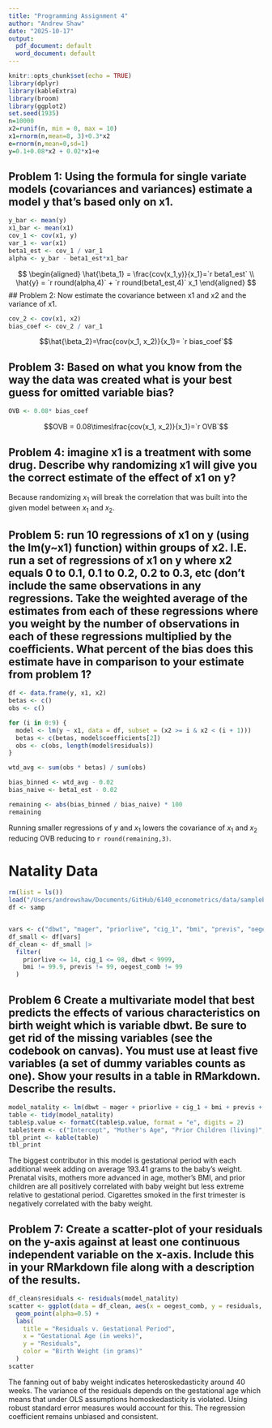 ```yaml
---
title: "Programming Assignment 4"
author: "Andrew Shaw"
date: "2025-10-17"
output:
  pdf_document: default
  word_document: default
---
```


```r
knitr::opts_chunk$set(echo = TRUE)
library(dplyr)
library(kableExtra)
library(broom)
library(ggplot2)
set.seed(1935)
n=10000
x2=runif(n, min = 0, max = 10)
x1=rnorm(n,mean=8, 3)+0.3*x2
e=rnorm(n,mean=0,sd=1)
y=0.1+0.08*x2 + 0.02*x1+e
```


## Problem 1: Using the formula for single variate models (covariances and variances) estimate a model y that's based only on x1.
```r

y_bar <- mean(y)
x1_bar <- mean(x1)
cov_1 <- cov(x1, y)
var_1 <- var(x1)
beta1_est <- cov_1 / var_1
alpha <- y_bar - beta1_est*x1_bar
```


$$
\begin{aligned}
\hat{\beta_1} = \frac{cov(x_1,y)}{x_1}=`r beta1_est` \\ 
\hat{y} = `r round(alpha,4)` + `r round(beta1_est,4)` x_1
\end{aligned}
$$
## Problem 2: Now estimate the covariance between x1 and x2 and the variance of x1.

```r
cov_2 <- cov(x1, x2)
bias_coef <- cov_2 / var_1
```

$$\hat{\beta_2}=\frac{cov(x_1, x_2)}{x_1}= `r bias_coef`$$

## Problem 3: Based on what you know from the way the data was created what is your best guess for omitted variable bias?
```r
OVB <- 0.08* bias_coef
```

$$OVB = 0.08\times\frac{cov(x_1, x_2)}{x_1}=`r OVB`$$

## Problem 4: imagine x1 is a treatment with some drug. Describe why randomizing x1 will give you the correct estimate of the effect of x1 on y? 
Because randomizing $x_1$ will break the correlation that was built into the given model between $x_1$ and $x_2$. 

## Problem 5: run 10 regressions of x1 on y (using the lm(y~x1) function) within groups of x2. I.E. run a set of regressions of x1 on y where x2 equals 0 to 0.1, 0.1 to 0.2, 0.2 to 0.3, etc (don't include the same observations in any regressions. Take the weighted average of the estimates from each of these regressions where you weight by the number of observations in each of these regressions multiplied by the coefficients. What percent of the bias does this estimate have in comparison to your estimate from problem 1?
```r
df <- data.frame(y, x1, x2)
betas <- c()
obs <- c()

for (i in 0:9) {
  model <- lm(y ~ x1, data = df, subset = (x2 >= i & x2 < (i + 1)))
  betas <- c(betas, model$coefficients[2])
  obs <- c(obs, length(model$residuals))
}

wtd_avg <- sum(obs * betas) / sum(obs)

bias_binned <- wtd_avg - 0.02
bias_naive <- beta1_est - 0.02

remaining <- abs(bias_binned / bias_naive) * 100
remaining
```

Running smaller regressions of $y$ and $x_1$ lowers the covariance of $x_1$ and $x_2$ reducing OVB reducing to `r round(remaining,3)`. 


# Natality Data
```r
rm(list = ls())
load("/Users/andrewshaw/Documents/GitHub/6140_econometrics/data/samplebirth2017.RData")
df <- samp


vars <- c("dbwt", "mager", "priorlive", "cig_1", "bmi", "previs", "oegest_comb")
df_small <- df[vars]
df_clean <- df_small |>
  filter(
    priorlive <= 14, cig_1 <= 98, dbwt < 9999,
    bmi != 99.9, previs != 99, oegest_comb != 99
  )


```

## Problem 6 Create a multivariate model that best predicts the effects of various characteristics on birth weight which is variable dbwt. Be sure to get rid of the missing variables (see the codebook on canvas).  You must use at least five variables (a set of dummy variables counts as one). Show your results in a table in RMarkdown. Describe the results.
```r
model_natality <- lm(dbwt ~ mager + priorlive + cig_1 + bmi + previs + oegest_comb, data = df_clean)
table <- tidy(model_natality)
table$p.value <- formatC(table$p.value, format = "e", digits = 2)
table$term <- c("Intercept", "Mother's Age", "Prior Children (living)", "Cigarettes in 1st Trimester", "Mother's BMI", "Prenatal Visits", "Gestational Period (in weeks)")
tbl_print <- kable(table)
tbl_print
```

The biggest contributor in this model is gestational period with each additional week adding on average 193.41 grams to the baby's weight. Prenatal visits, mothers more advanced in age, mother's BMI, and prior children are all positively correlated with baby weight but less extreme relative to gestational period. Cigarettes smoked in the first trimester is negatively correlated with the baby weight.  


## Problem 7: Create a scatter-plot of your residuals on the y-axis against at least one continuous independent variable on the x-axis. Include this in your RMarkdown file along with a description of the results.
```r
df_clean$residuals <- residuals(model_natality)
scatter <- ggplot(data = df_clean, aes(x = oegest_comb, y = residuals, color = dbwt)) +
  geom_point(alpha=0.5) +
  labs(
    title = "Residuals v. Gestational Period",
    x = "Gestational Age (in weeks)", 
    y = "Residuals",
    color = "Birth Weight (in grams)"
  )
scatter
```

The fanning out of baby weight indicates heteroskedasticity around 40 weeks. The variance of the residuals depends on the gestational age which means that under OLS assumptions homoskedasticity is violated. Using robust standard error measures would account for this. The regression coefficient remains unbiased and consistent. 
